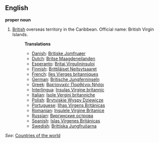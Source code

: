 ==English==

'''proper noun'''

# [[British]] overseas territory in the Caribbean. Official name: British Virgin Islands.
#:'''Translations'''
#:*[[Danish]]: [[Britiske Jomfruøer]]
#:*[[Dutch]]: [[Britse Maagdeneilanden]]
#:*[[Esperanto]]: [[Britaj Virgulininsuloj]]
#:*[[Finnish]]: [[Brittiläiset Neitsytsaaret]]
#:*[[French]]: [[Iles Vierges britanniques]]
#:*[[German]]: [[Britische Jungferninseln]]
#:*[[Greek]]: [[Βρετανικές Παρθένοι Νήσοι]]
#:*[[Interlingua]]: [[Insulas Virgine britannic]]
#:*[[Italian]]: [[Isole Vergini britanniche]]
#:*[[Polish]]: [[Brytyjskie Wyspy Dziewicze]]
#:*[[Portuguese]]: [[Ilhas Virgens Britânicas]]
#:*[[Romanian]]: [[Insulele Virgine Britanice]]
#:*[[Russian]]: [[Виргинские острова]]
#:*[[Spanish]]: [[Islas Vírgenes Británicas]]
#:*[[Swedish]]: [[Brittiska Jungfruöarna]]

''See'': [[Countries of the world]]